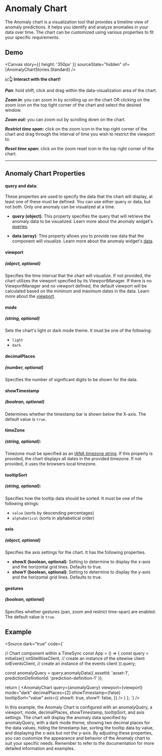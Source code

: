 

<Meta of={AnomalyChartStories} />

# Anomaly Chart

The Anomaly chart is a visualization tool that provides a timeline view of anomaly predictions. It helps you identify and analyze anomalies in your data over time. The chart can be customized using various properties to fit your specific requirements.

## Demo

<Canvas  story={{ height: '350px' }}  sourceState="hidden" of={AnomalyChartStories.Standard} />

**📈👆 Interact with the chart!**

**_Pan_**: hold shift, click and drag within the data-visualization area of the chart.

**_Zoom in_**: you can zoom in by scrolling up on the chart OR clicking on the zoom icon on the top tight corner of the chart and select the desired window.

**_Zoom out:_** you can zoom out by scrolling down on the chart.

**_Restrict time span_:** click on the zoom icon in the top right corner of the chart and drag through the interval of time you wish to restrict the viewport to.

**_Reset time span_:** click on the zoom reset icon in the top right corner of the chart.

---

## Anomaly Chart Properties

#### query and data:

These properties are used to specify the data that the chart will display, at least one of these must be defined. You can use either query or data, but not both. Only one anomaly can be visualized at a time.

  - **query (object)**: This property specifies the query that will retrieve the anomaly data to be visualized.
  Learn more about the anomaly widget's [queries](/docs/components-anomalychart--query).

  - **data (array)**: This property allows you to provide raw data that the component will visualize.
  Learn more about the anomaly widget's [data](/docs/components-anomalychart--data).

#### viewport
##### (object, optional)

Specifies the time interval that the chart will visualize. If not provided, the chart utilizes the viewport specified by its ViewportManager. If there is no ViewportManager and no viewport defined, the default viewport will be calculated based on the minimum and maximum dates in the data.
Learn more about the [viewport](/docs/core-viewport--docs).

#### mode
##### (string, optional)

Sets the chart's light or dark mode theme. It must be one of the following:
  * `light`
  * `dark`

#### decimalPlaces
##### (number, optional)

Specifies the number of significant digits to be shown for the data.

#### showTimestamp
##### (boolean, optional)

Determines whether the timestamp bar is shown below the X-axis. The default value is `true`.

#### timeZone
##### (string, optional): 

Timezone must be specified as an [IANA timezone string](https://ftp.iana.org/tz/tzdb-2020f/zone1970.tab). If this property is provided, the chart displays all dates in the provided timezone. If not provided, it uses the browsers local timezone.

#### tooltipSort
##### (string, optional): 

Specifies how the tooltip data should be sorted. It must be one of the following strings:
  * `value` (sorts by descending percentages)
  * `alphabetical` (sorts in alphabetical order)

#### axis
##### (object, optional)

Specifies the axis settings for the chart.
It has the following properties.

  - **showX (boolean, optional)**: Setting to determine to display the x-axis and the horizontal grid lines. Defaults to true.
  - **showY (boolean, optional)**: Setting to determine to display the y-axis and the horizontal grid lines. Defaults to true.

#### gestures
##### (boolean, optional)

Specifies whether gestures (pan, zoom and restrict time-span) are enabled. The default value is `true`.

## Example

<Source dark="true" code={`

// Chart component within a TimeSync
const App = () => {
  const query = initialize({
    iotSiteWiseClient, // create an instance of the sitewise client
    iotEventsClient, // create an instance of the events client
  }).query;

  const anomalyQuery = query.anomalyData({
    assetId: 'asset-1',
    predictionDefinitionId: 'prediction-definition-1'
  });

  return (
    <TimeSync>
      <AnomalyChart
        query={anomalyQuery}
        viewport={viewport}
        mode="dark"
        decimalPlaces={2}
        showTimestamp={false}
        tooltipSort="value"
        axis={{
          showX: true,
          showY: false,
        }}
      />
    </TimeSync>
  )
};
`} />

In this example, the Anomaly Chart is configured with an anomalyQuery, a viewport, mode, decimalPlaces, showTimestamp, tooltipSort, and axis settings. The chart will display the anomaly data specified by anomalyQuery, with a dark mode theme, showing two decimal places for the data values, hiding the timestamp bar, sorting the tooltip data by value, and displaying the x-axis but not the y-axis.
By adjusting these properties, you can customize the appearance and behavior of the Anomaly chart to suit your specific needs. Remember to refer to the documentation for more detailed information and examples.
